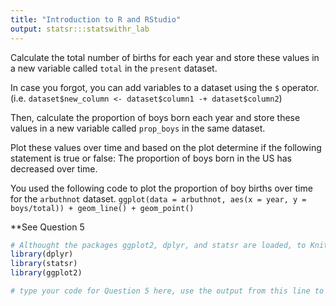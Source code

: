 ```yaml
---
title: "Introduction to R and RStudio"
output: statsr:::statswithr_lab
---
```


Calculate the total number of births for each year and store these values in a new variable called `total` in the `present` dataset. 

In case you forgot, you can add variables to a dataset using the `$` operator. (i.e. `dataset$new_column <- dataset$column1 -+ dataset$column2`)

Then, calculate the proportion of boys born each year and store these values in a new variable called `prop_boys` in the same dataset. 

Plot these values over time and based on the plot determine if the following statement is true or false: The proportion of boys born in the US has decreased over time. 

You used the following code to plot the proportion of boy births over time for the `arbuthnot` dataset.
`ggplot(data = arbuthnot, aes(x = year, y = boys/total)) + geom_line() + geom_point()`

**See Question 5

```r
# Althought the packages ggplot2, dplyr, and statsr are loaded, to Knit, you must have the library functions in your .Rmd file. Don't erase this code block!
library(dplyr)
library(statsr)
library(ggplot2)
```



```r
# type your code for Question 5 here, use the output from this line to answer Question 5, and Knit

```

